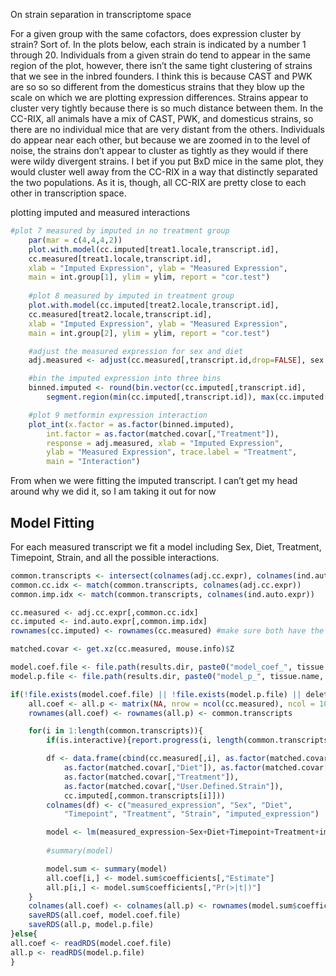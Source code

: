 On strain separation in transcriptome space

For a given group with the same cofactors, does expression
cluster by strain? Sort of. In the plots below, each strain
is indicated by a number 1 through 20. Individuals from a
given strain do tend to appear in the same region of the 
plot, however, there isn't the same tight clustering of 
strains that we see in the inbred founders. I think this
is because CAST and PWK are so so so different from the
domesticus strains that they blow up the scale on which
we are plotting expression differences. Strains appear
to cluster very tightly because there is so much distance
between them. In the CC-RIX, all animals have a mix of 
CAST, PWK, and domesticus strains, so there are no individual
mice that are very distant from the others. Individuals do 
appear near each other, but because we are zoomed in to the
level of noise, the strains don't appear to cluster as 
tightly as they would if there were wildy divergent strains.
I bet if you put BxD mice in the same plot, they would cluster
well away from the CC-RIX in a way that distinctly separated
the two populations. As it is, though, all CC-RIX are pretty
close to each other in transcription space.


plotting imputed and measured interactions

```r
#plot 7 measured by imputed in no treatment group
    par(mar = c(4,4,4,2))
    plot.with.model(cc.imputed[treat1.locale,transcript.id], 
    cc.measured[treat1.locale,transcript.id],
    xlab = "Imputed Expression", ylab = "Measured Expression", 
    main = int.group[1], ylim = ylim, report = "cor.test")
    
    #plot 8 measured by imputed in treatment group
    plot.with.model(cc.imputed[treat2.locale,transcript.id], 
    cc.measured[treat2.locale,transcript.id],
    xlab = "Imputed Expression", ylab = "Measured Expression", 
    main = int.group[2], ylim = ylim, report = "cor.test")

    #adjust the measured expression for sex and diet
    adj.measured <- adjust(cc.measured[,transcript.id,drop=FALSE], sex.diet.covar)

    #bin the imputed expression into three bins
    binned.imputed <- round(bin.vector(cc.imputed[,transcript.id], 
        segment.region(min(cc.imputed[,transcript.id]), max(cc.imputed[,transcript.id]), 3)), 2)

    #plot 9 metformin expression interaction
    plot_int(x.factor = as.factor(binned.imputed), 
        int.factor = as.factor(matched.covar[,"Treatment"]), 
        response = adj.measured, xlab = "Imputed Expression", 
        ylab = "Measured Expression", trace.label = "Treatment",
        main = "Interaction") 
```

From when we were fitting the imputed transcript. I can't get my head
around why we did it, so I am taking it out for now

## Model Fitting

For each measured transcript we fit a model including Sex, Diet, Treatment,
Timepoint, Strain, and all the possible interactions.


```r
common.transcripts <- intersect(colnames(adj.cc.expr), colnames(ind.auto.expr)[has.vals])
common.cc.idx <- match(common.transcripts, colnames(adj.cc.expr))
common.imp.idx <- match(common.transcripts, colnames(ind.auto.expr))

cc.measured <- adj.cc.expr[,common.cc.idx]
cc.imputed <- ind.auto.expr[,common.imp.idx]
rownames(cc.imputed) <- rownames(cc.measured) #make sure both have the same rownames

matched.covar <- get.xz(cc.measured, mouse.info)$Z

model.coef.file <- file.path(results.dir, paste0("model_coef_", tissue.name, ".RDS"))
model.p.file <- file.path(results.dir, paste0("model_p_", tissue.name, ".RDS"))

if(!file.exists(model.coef.file) || !file.exists(model.p.file) || delete_previous){
    all.coef <- all.p <- matrix(NA, nrow = ncol(cc.measured), ncol = 10)
    rownames(all.coef) <- rownames(all.p) <- common.transcripts

    for(i in 1:length(common.transcripts)){
        if(is.interactive){report.progress(i, length(common.transcripts))}

        df <- data.frame(cbind(cc.measured[,i], as.factor(matched.covar[,"Sex"]), 
            as.factor(matched.covar[,"Diet"]), as.factor(matched.covar[,"Timepoint"]),
            as.factor(matched.covar[,"Treatment"]), 
            as.factor(matched.covar[,"User.Defined.Strain"]),
            cc.imputed[,common.transcripts[i]]))
        colnames(df) <- c("measured_expression", "Sex", "Diet", 
            "Timepoint", "Treatment", "Strain", "imputed_expression")

        model <- lm(measured_expression~Sex+Diet+Timepoint+Treatment+imputed_expression+Sex:imputed_expression+Diet:imputed_expression+Timepoint:imputed_expression+Treatment:imputed_expression, data = df)
        
        #summary(model)

        model.sum <- summary(model)
        all.coef[i,] <- model.sum$coefficients[,"Estimate"]
        all.p[i,] <- model.sum$coefficients[,"Pr(>|t|)"]
    }
    colnames(all.coef) <- colnames(all.p) <- rownames(model.sum$coefficients)
    saveRDS(all.coef, model.coef.file)
    saveRDS(all.p, model.p.file)
}else{
all.coef <- readRDS(model.coef.file)
all.p <- readRDS(model.p.file)
}
```
